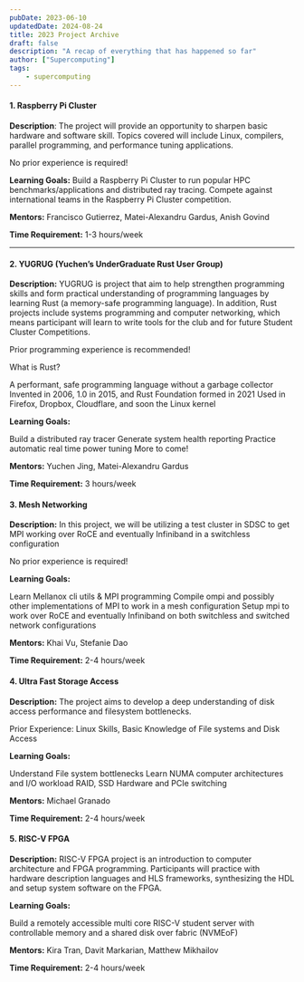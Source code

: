 ```yaml
---
pubDate: 2023-06-10
updatedDate: 2024-08-24
title: 2023 Project Archive
draft: false
description: "A recap of everything that has happened so far"
author: ["Supercomputing"]
tags:
    - supercomputing
---
```


#### **1. Raspberry Pi Cluster**

**Description**: The project will provide an opportunity to sharpen basic hardware and software skill. Topics covered will include Linux, compilers, parallel programming, and performance tuning applications.

No prior experience is required!

**Learning Goals:**
Build a Raspberry Pi Cluster to run popular HPC benchmarks/applications and distributed ray tracing.
Compete against international teams in the Raspberry Pi Cluster competition.

**Mentors:** Francisco Gutierrez, Matei-Alexandru Gardus, Anish Govind

**Time Requirement:** 1-3 hours/week

---

#### **2. YUGRUG (Yuchen’s UnderGraduate Rust User Group)**

**Description:** YUGRUG is project that aim to help strengthen programming skills and form practical understanding of programming languages by learning Rust (a memory-safe programming language). In addition, Rust projects include systems programming and computer networking, which means participant will learn to write tools for the club and for future Student Cluster Competitions.

Prior programming experience is recommended!

What is Rust?

A performant, safe programming language without a garbage collector
Invented in 2006, 1.0 in 2015, and Rust Foundation formed in 2021
Used in Firefox, Dropbox, Cloudflare, and soon the Linux kernel

**Learning Goals:**

Build a distributed ray tracer
Generate system health reporting
Practice automatic real time power tuning
More to come!

**Mentors:** Yuchen Jing, Matei-Alexandru Gardus

**Time Requirement:** 3 hours/week

#### **3. Mesh Networking**

**Description:** In this project, we will be utilizing a test cluster in SDSC to get MPI working over RoCE and eventually Infiniband in a switchless configuration

No prior experience is required!

**Learning Goals:**

Learn Mellanox cli utils & MPI programming
Compile ompi and possibly other implementations of MPI to work in a mesh configuration
Setup mpi to work over RoCE and eventually Infiniband on both switchless and switched network configurations

**Mentors:** Khai Vu, Stefanie Dao

**Time Requirement:** 2-4 hours/week

#### **4. Ultra Fast Storage Access**

**Description:** The project aims to develop a deep understanding of disk access performance and filesystem bottlenecks.

Prior Experience: Linux Skills, Basic Knowledge of File systems and Disk Access

**Learning Goals:**

Understand File system bottlenecks
Learn NUMA computer architectures and I/O workload
RAID, SSD Hardware and PCIe switching

**Mentors:** Michael Granado

**Time Requirement:** 2-4 hours/week

#### **5. RISC-V FPGA**

**Description:** RISC-V FPGA project is an introduction to computer architecture and FPGA programming. Participants will practice with hardware description languages and HLS frameworks, synthesizing the HDL and setup system software on the FPGA.

**Learning Goals:**

Build a remotely accessible multi core RISC-V student server with controllable memory and a shared disk over fabric (NVMEoF)

**Mentors:** Kira Tran, Davit Markarian, Matthew Mikhailov

**Time Requirement:** 2-4 hours/week

